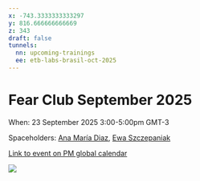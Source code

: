```yaml
---
x: -743.3333333333297
y: 816.666666666669
z: 343
draft: false
tunnels:
  nn: upcoming-trainings
  ee: etb-labs-brasil-oct-2025
---
```



# Fear Club September 2025

When: 23 September 2025
3:00-5:00pm GMT-3

Spaceholders: [Ana María Diaz](https://www.mariadiaz.org/), [Ewa Szczepaniak](https://www.ewaszczepaniak.org/)


[Link to event on PM global calendar](https://teamup.com/ksv2xq34sxiagcuei1/events/1926018763-rid-1758650400)

<img src={flier} class="w-full rounded-lg"/>
